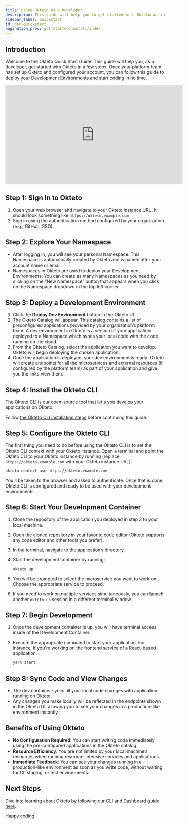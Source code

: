 ```yaml
---
title: Using Okteto as a Developer
description: This guide will help you to get started with Okteto as a developer
sidebar_label: Quickstart
id: dev-quickstart
pagination_prev: get-started/install/index
---
```



## Introduction

Welcome to the Okteto Quick Start Guide! This guide will help you, as a developer, get started with Okteto in a few steps. Once your platform team has set up Okteto and configured your account, you can follow this guide to deploy your Development Environments and start coding in no time.

<iframe
  width="560"
  height="315"
  src="https://www.youtube.com/embed/eEJWJObxM2I?si=Q8MV1MEQ1WZa93YQ"
  title="Okteto Developer Quickstart Guide"
  frameborder="0"
  allow="accelerometer; autoplay; clipboard-write; encrypted-media; gyroscope; picture-in-picture; web-share"
  referrerpolicy="strict-origin-when-cross-origin"
  allowfullscreen
></iframe>


## Step 1: Sign In to Okteto

1. Open your web browser and navigate to your Okteto instance URL. It should look something like `https://okteto.example.com`
2. Sign in using the authentication method configured by your organization (e.g., GitHub, SSO).

## Step 2: Explore Your Namespace

- After logging in, you will see your personal Namespace. This Namespace is automatically created by Okteto and is named after your account name or email.
- Namespaces in Okteto are used to deploy your Development Environments. You can create as many Namespaces as you need by clicking on the “New Namespace” button that appears when you click on the Namespace dropdown in the top left corner.

## Step 3: Deploy a Development Environment

1. Click the **Deploy Dev Environment** button in the Okteto UI.
2. The Okteto Catalog will appear. This catalog contains a list of preconfigured applications provided by your organization’s platform team. A dev environment in Okteto is a version of your application deployed to a Namespace which syncs your local code with the code running on the cloud.
3. From the Okteto Catalog, select the application you want to develop. Okteto will begin deploying the chosen application.
4. Once the application is deployed, your dev environment is ready. Okteto will create endpoints for all the microservices and external resources (if configured by the platform team) as part of your application and give you the links view them.

## Step 4: Install the Okteto CLI

The Okteto CLI is our [open-source](https://github.com/okteto/okteto) tool that let's you develop your applications on Okteto.

Follow [the Okteto CLI installation steps](get-started/install-okteto-cli.mdx) before continuing this guide.

## Step 5: Configure the Okteto CLI

The first thing you need to do before using the Okteto CLI is to set the Okteto CLI context with your Okteto instance.
Open a terminal and point the Okteto CLI to your Okteto instance by running (replace `https://okteto.example.com` with your Okteto instance URL):

```bash
okteto context use https://okteto.example.com
```
You’ll be taken to the browser and asked to authenticate. Once that is done, Okteto CLI is configured and ready to be used with your development environments.

## Step 6: Start Your Development Container

1. Clone the repository of the application you deployed in step 3 to your local machine.
2. Open the cloned repository in your favorite code editor (Okteto supports any code editor and other tools you prefer).
3. In the terminal, navigate to the application’s directory.
4. Start the development container by running:

   ```bash
   okteto up
   ```

5. You will be prompted to select the microservice you want to work on. Choose the appropriate service to proceed.
6. If you need to work on multiple services simultaneously, you can launch another `okteto up` session in a different terminal window.

## Step 7: Begin Development

1. Once the development container is up, you will have terminal access inside of the Development Container.
2. Execute the appropriate command to start your application. For instance, if you're working on the frontend service of a React-based application:

   ```bash
   yarn start
   ```

## Step 8: Sync Code and View Changes

- The dev container syncs all your local code changes with application running on Okteto.
- Any changes you make locally will be reflected in the endpoints shown in the Okteto UI, allowing you to see your changes in a production-like environment instantly.

## Benefits of Using Okteto

- **No Configuration Required**: You can start writing code immediately using the pre-configured applications in the Okteto catalog.
- **Resource Efficiency**: You are not limited by your local machine’s resources when running resource-intensive services and applications.
- **Immediate Feedback**: You can see your changes running in a production-like environment as soon as you write code, without waiting for CI, staging, or test environments.

## Next Steps

Dive into learning about Okteto by following our [CLI and Dashboard guide here](/get-started/using-okteto-cli-and-dashboard.mdx).

Happy coding!
